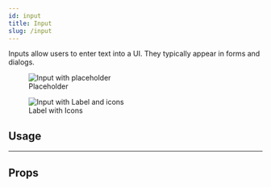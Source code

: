 ```yaml
---
id: input
title: Input
slug: /input
---
```




Inputs allow users to enter text into a UI. They typically appear in forms and
dialogs.

<div className="component-preview component-preview--grid">
  <figure>
    <img src="/img/input/input--placeholder.png" alt="Input with placeholder" />
    <figcaption>Placeholder</figcaption>
  </figure>
  <figure>
    <img src="/img/input/input--label.png" alt="Input with Label and icons" />
    <figcaption>Label with Icons</figcaption>
  </figure>
</div>

## Usage

<Usage />

---

## Props

<Props />
